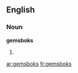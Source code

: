 ==English==

===Noun===
'''gemsboks'''

# {{plural of|[[gemsbok]]}}

[[ar:gemsboks]]
[[fr:gemsboks]]